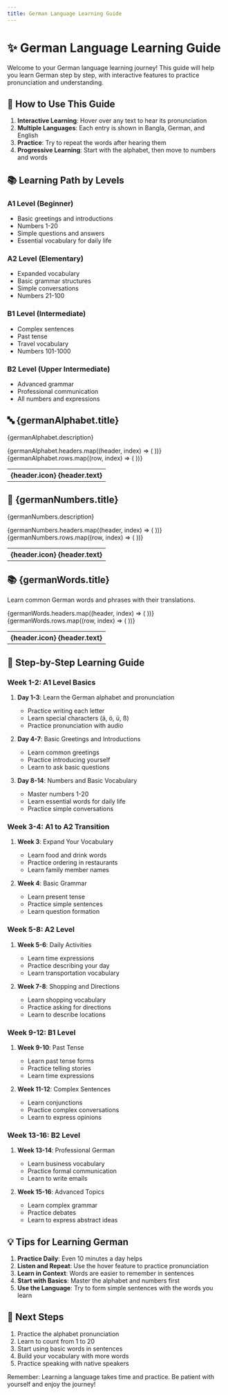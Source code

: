 ```yaml
---
title: German Language Learning Guide
---
```



# ✨ German Language Learning Guide

Welcome to your German language learning journey! This guide will help you learn German step by step, with interactive features to practice pronunciation and understanding.

## 🎯 How to Use This Guide

1. **Interactive Learning**: Hover over any text to hear its pronunciation
2. **Multiple Languages**: Each entry is shown in Bangla, German, and English
3. **Practice**: Try to repeat the words after hearing them
4. **Progressive Learning**: Start with the alphabet, then move to numbers and words

## 📚 Learning Path by Levels

### A1 Level (Beginner)

- Basic greetings and introductions
- Numbers 1-20
- Simple questions and answers
- Essential vocabulary for daily life

### A2 Level (Elementary)

- Expanded vocabulary
- Basic grammar structures
- Simple conversations
- Numbers 21-100

### B1 Level (Intermediate)

- Complex sentences
- Past tense
- Travel vocabulary
- Numbers 101-1000

### B2 Level (Upper Intermediate)

- Advanced grammar
- Professional communication
- All numbers and expressions

## 🔤 {germanAlphabet.title}

{germanAlphabet.description}

<div className="overflow-x-auto">
  <table className="w-full border-collapse">
    <thead>
      <tr>
        {germanAlphabet.headers.map((header, index) => (
          <th key={index} className="border border-gray-300 bg-gray-100 p-2">
            {header.icon} {header.text}
          </th>
        ))}
      </tr>
    </thead>
    <tbody>
      {germanAlphabet.rows.map((row, index) => (
        <tr key={index}>
          <TranslationCell
            word={row.word}
            bangla={row.bangla}
            german={row.german}
            english={row.english}
            examples={row.examples}
          />
        </tr>
      ))}
    </tbody>
  </table>
</div>

## 🔢 {germanNumbers.title}

{germanNumbers.description}

<div className="overflow-x-auto">
  <table className="w-full border-collapse">
    <thead>
      <tr>
        {germanNumbers.headers.map((header, index) => (
          <th key={index} className="border border-gray-300 bg-gray-100 p-2">
            {header.icon} {header.text}
          </th>
        ))}
      </tr>
    </thead>
    <tbody>
      {germanNumbers.rows.map((row, index) => (
        <tr key={index}>
          <TranslationCell
            word={row.word}
            bangla={row.bangla}
            german={row.german}
            english={row.english}
          />
        </tr>
      ))}
    </tbody>
  </table>
</div>

## 📚 {germanWords.title}

Learn common German words and phrases with their translations.

<div className="overflow-x-auto">
  <table className="w-full border-collapse">
    <thead>
      <tr>
        {germanWords.headers.map((header, index) => (
          <th key={index} className="border border-gray-300 bg-gray-100 p-2">
            {header.icon} {header.text}
          </th>
        ))}
      </tr>
    </thead>
    <tbody>
      {germanWords.rows.map((row, index) => (
        <tr key={index}>
          <TranslationCell
            word={row.word}
            bangla={row.bangla}
            german={row.german}
            english={row.english}
          />
        </tr>
      ))}
    </tbody>
  </table>
</div>

## 📝 Step-by-Step Learning Guide

### Week 1-2: A1 Level Basics

1. **Day 1-3**: Learn the German alphabet and pronunciation

   - Practice writing each letter
   - Learn special characters (ä, ö, ü, ß)
   - Practice pronunciation with audio

2. **Day 4-7**: Basic Greetings and Introductions

   - Learn common greetings
   - Practice introducing yourself
   - Learn to ask basic questions

3. **Day 8-14**: Numbers and Basic Vocabulary
   - Master numbers 1-20
   - Learn essential words for daily life
   - Practice simple conversations

### Week 3-4: A1 to A2 Transition

1. **Week 3**: Expand Your Vocabulary

   - Learn food and drink words
   - Practice ordering in restaurants
   - Learn family member names

2. **Week 4**: Basic Grammar
   - Learn present tense
   - Practice simple sentences
   - Learn question formation

### Week 5-8: A2 Level

1. **Week 5-6**: Daily Activities

   - Learn time expressions
   - Practice describing your day
   - Learn transportation vocabulary

2. **Week 7-8**: Shopping and Directions
   - Learn shopping vocabulary
   - Practice asking for directions
   - Learn to describe locations

### Week 9-12: B1 Level

1. **Week 9-10**: Past Tense

   - Learn past tense forms
   - Practice telling stories
   - Learn time expressions

2. **Week 11-12**: Complex Sentences
   - Learn conjunctions
   - Practice complex conversations
   - Learn to express opinions

### Week 13-16: B2 Level

1. **Week 13-14**: Professional German

   - Learn business vocabulary
   - Practice formal communication
   - Learn to write emails

2. **Week 15-16**: Advanced Topics
   - Learn complex grammar
   - Practice debates
   - Learn to express abstract ideas

## 💡 Tips for Learning German

1. **Practice Daily**: Even 10 minutes a day helps
2. **Listen and Repeat**: Use the hover feature to practice pronunciation
3. **Learn in Context**: Words are easier to remember in sentences
4. **Start with Basics**: Master the alphabet and numbers first
5. **Use the Language**: Try to form simple sentences with the words you learn

## 🎯 Next Steps

1. Practice the alphabet pronunciation
2. Learn to count from 1 to 20
3. Start using basic words in sentences
4. Build your vocabulary with more words
5. Practice speaking with native speakers

Remember: Learning a language takes time and practice. Be patient with yourself and enjoy the journey!

